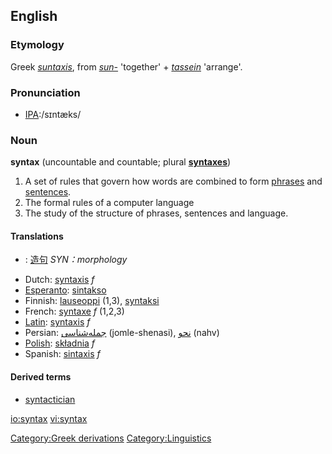 ==English==

===Etymology===
Greek ''[[suntaxis]]'', from ''[[sun-]]'' 'together' + ''[[tassein]]'' 'arrange'.

===Pronunciation===
*[[w:International Phonetic Alphabet|IPA]]:/sɪntæks/

===Noun===
{{wikipedia}}
'''syntax''' (uncountable and countable; plural '''[[syntaxes]]''')

# A set of rules that govern how words are combined to form [[phrase]]s and [[sentence]]s.
# The formal rules of a computer language
# The study of the structure of phrases, sentences and language.

====Translations====
*{{cn}}: [[造句]] ''SYN：morphology''
*Dutch: [[syntaxis]] ''f''
*[[Esperanto]]: [[sintakso]]
*Finnish: [[lauseoppi]] (1,3), [[syntaksi]]
*French: [[syntaxe]] ''f'' (1,2,3)
*[[w:Latin language|Latin]]: [[syntaxis]] ''f''
*Persian: [[جمله‌شناسی]] (jomle-shenasi), [[نحو]] (nahv)
*[[w:Polish language|Polish]]: [[składnia]] ''f''
*Spanish: [[sintaxis]] ''f''

====Derived terms====
*[[syntactician]]

[[Category:Greek derivations]]
[[Category:Linguistics]]

[[io:syntax]]
[[vi:syntax]]